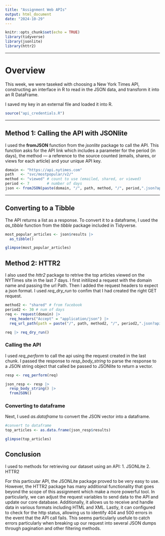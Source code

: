 ```yaml
---
title: "Assignment Web APIs"
output: html_document
date: "2024-10-29"
---
```


```r
knitr::opts_chunk$set(echo = TRUE)
library(tidyverse)
library(jsonlite)
library(httr2)
```

***
# Overview

This week, we were taseked with choosing a New York Times API, constructing an interface in R to read in the JSON data, and transform it into an R DataFrame.

I saved my key in an external file and loaded it into R.

```r
source("api_credentials.R")
```
***
## Method 1: Calling the API with JSONlite

I used the __fromJSON__ function from the _jsonlite_ package to call the API. This function asks for the API link which includes a parameter for the period (in days), the method — a reference to the source counted (emails, shares, or views for each article) and your unique API key. 

```r
domain <- "https://api.nytimes.com"
path   <- "svc/mostpopular/v2/"
method <- "viewed" # count to use (emailed, shared, or viewed)
period <- 7        # number of days
json <- fromJSON(paste(domain, "/", path, method, "/", period,".json?api-key=",api_key,sep=""))
```

***

## Converting to a Tibble

The API returns a list as a response. To convert it to a dataframe, I used the _as_tibble_ function from the _tibble_ package included in Tidyverse.

```r
most_popular_articles <- json$results |>
  as_tibble()

glimpse(most_popular_articles)
```

## Method 2: HTTR2

I also used the _httr2_ package to retrive the top articles viewed on the NYTimes site in the last 7 days. I first initilized a request with the domain name and passing the url Path. Then I added the request headers to expect a json format. I used _req_dry_run_ to confim that I had created the right GET request.

```r

method2 <- "shared" # from facebook
period2 <- 30 # num of days
req <- request(domain) |> 
  req_headers("Accept" = "application/json") |> 
  req_url_path(path = paste("/", path, method2, "/", period2,".json?api-key=",api_key,sep=""))

req |> req_dry_run()
```
### Calling the API

I used _req_perform_ to call the api using the request created in the last chunk. I passed the response to _resp_body_string_ to parse the response to a JSON string object that called be passed to JSONlite to return a vector.

```r
resp <- req_perform(req) 

json_resp <- resp |> 
  resp_body_string() |>
  fromJSON() 
```

### Converting to dataframe

Next, I used _as.dataframe_ to convert the JSON vector into a dataframe.

```r
#convert to dataframe
top_articles <- as.data.frame(json_resp$results)

glimpse(top_articles)
```

## Conclusion

I used to methods for retrieving our dataset using an API:
1. JSONLite
2. HTTR2

For this particular API, the JSONLite package proved to be very easy to use. However, the HTTR2 package has many additional functionality that goes beyond the scope of this assignment which make a more powerful tool. In particularly, we can adjust the request variables to send data to the API and update our core database. Additionally, it allows us to receive and handle data in various formats including HTML and XML. Lastly, it can configured to check for the http status, allowing us to identify 404 and 500 errors in the event that the API call fails. This seems particularly usefule to catch errors particularly when breaking up our request into several JSON dumps through pagination and other filtering methods.